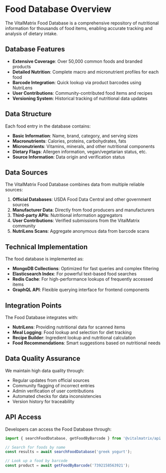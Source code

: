 # Food Database Overview

The VitalMatrix Food Database is a comprehensive repository of nutritional information for thousands of food items, enabling accurate tracking and analysis of dietary intake.

## Database Features

- **Extensive Coverage**: Over 50,000 common foods and branded products
- **Detailed Nutrition**: Complete macro and micronutrient profiles for each food
- **Barcode Integration**: Quick lookup via product barcodes using NutriLens
- **User Contributions**: Community-contributed food items and recipes
- **Versioning System**: Historical tracking of nutritional data updates

## Data Structure

Each food entry in the database contains:

- **Basic Information**: Name, brand, category, and serving sizes
- **Macronutrients**: Calories, proteins, carbohydrates, fats
- **Micronutrients**: Vitamins, minerals, and other nutritional components
- **Dietary Flags**: Allergen information, vegan/vegetarian status, etc.
- **Source Information**: Data origin and verification status

## Data Sources

The VitalMatrix Food Database combines data from multiple reliable sources:

1. **Official Databases**: USDA Food Data Central and other government sources
2. **Manufacturer Data**: Directly from food producers and manufacturers
3. **Third-party APIs**: Nutritional information aggregators
4. **User Contributions**: Verified submissions from the VitalMatrix community
5. **NutriLens Scans**: Aggregate anonymous data from barcode scans

## Technical Implementation

The food database is implemented as:

- **MongoDB Collections**: Optimized for fast queries and complex filtering
- **Elasticsearch Index**: For powerful text-based food searches
- **Redis Cache**: For high-performance lookups of frequently accessed items
- **GraphQL API**: Flexible querying interface for frontend components

## Integration Points

The Food Database integrates with:

- **NutriLens**: Providing nutritional data for scanned items
- **Meal Logging**: Food lookup and selection for diet tracking
- **Recipe Builder**: Ingredient lookup and nutritional calculation
- **Food Recommendations**: Smart suggestions based on nutritional needs

## Data Quality Assurance

We maintain high data quality through:

- Regular updates from official sources
- Community flagging of incorrect entries
- Admin verification of user contributions
- Automated checks for data inconsistencies
- Version history for traceability

## API Access

Developers can access the Food Database through:

```typescript
import { searchFoodDatabase, getFoodByBarcode } from '@vitalmatrix/api';

// Search for foods by name
const results = await searchFoodDatabase('greek yogurt');

// Look up a food by barcode
const product = await getFoodByBarcode('7392158563921');
```
